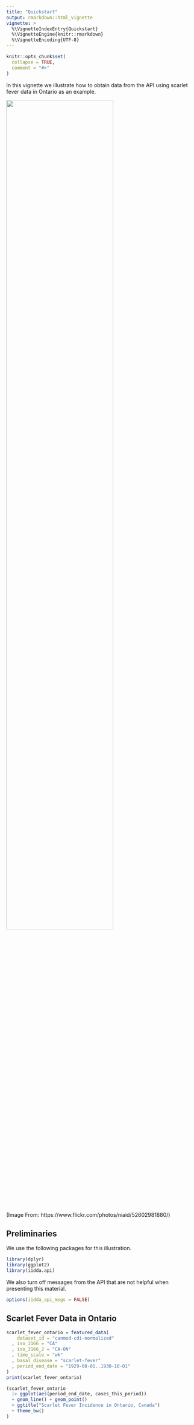 ```yaml
---
title: "Quickstart"
output: rmarkdown::html_vignette
vignette: >
  %\VignetteIndexEntry{Quickstart}
  %\VignetteEngine{knitr::rmarkdown}
  %\VignetteEncoding{UTF-8}
---
```


```r
knitr::opts_chunk$set(
  collapse = TRUE,
  comment = "#>"
)
```

In this vignette we illustrate how to obtain data from the API using scarlet fever data in Ontario as an example.

![](images/Streptococcus_Pyogenes_(Group_A_Strep)_(52602981880).jpg){width="75%"}

(Image From: https://www.flickr.com/photos/niaid/52602981880/)

## Preliminaries

We use the following packages for this illustration.

```r
library(dplyr)
library(ggplot2)
library(iidda.api)
```

We also turn off messages from the API that are not helpful when presenting this material.

```r
options(iidda_api_msgs = FALSE)
```

## Scarlet Fever Data in Ontario

```r
scarlet_fever_ontario = featured_data(
    dataset_id = "canmod-cdi-normalized"
  , iso_3166 = "CA"
  , iso_3166_2 = "CA-ON"
  , time_scale = "wk"
  , basal_disease = "scarlet-fever"
  , period_end_date = "1929-08-01..1930-10-01"
)
print(scarlet_fever_ontario)
```

```r
(scarlet_fever_ontario
  |> ggplot(aes(period_end_date, cases_this_period))
  + geom_line() + geom_point()
  + ggtitle("Scarlet Fever Incidence in Ontario, Canada")
  + theme_bw()
)
```
